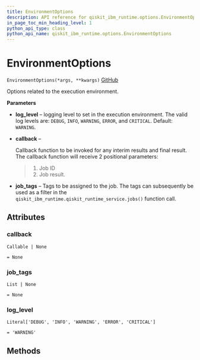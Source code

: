 ```yaml
---
title: EnvironmentOptions
description: API reference for qiskit_ibm_runtime.options.EnvironmentOptions
in_page_toc_min_heading_level: 1
python_api_type: class
python_api_name: qiskit_ibm_runtime.options.EnvironmentOptions
---
```


# EnvironmentOptions

<span id="qiskit_ibm_runtime.options.EnvironmentOptions" />

`EnvironmentOptions(*args, **kwargs)` [GitHub](https://github.com/Qiskit/qiskit-ibm-runtime/tree/main/qiskit_ibm_runtime/options/environment_options.py#L28-L50 "view source code")

Options related to the execution environment.

**Parameters**

*   **log\_level** – logging level to set in the execution environment. The valid log levels are: `DEBUG`, `INFO`, `WARNING`, `ERROR`, and `CRITICAL`. Default: `WARNING`.

*   **callback** –

    Callback function to be invoked for any interim results and final result. The callback function will receive 2 positional parameters:

    > 1.  Job ID
    > 2.  Job result.

*   **job\_tags** – Tags to be assigned to the job. The tags can subsequently be used as a filter in the `qiskit_ibm_runtime.qiskit_runtime_service.jobs()` function call.

## Attributes

<span id="qiskit_ibm_runtime.options.EnvironmentOptions.callback" />

### callback

`Callable | None`

`= None`

<span id="qiskit_ibm_runtime.options.EnvironmentOptions.job_tags" />

### job\_tags

`List | None`

`= None`

<span id="qiskit_ibm_runtime.options.EnvironmentOptions.log_level" />

### log\_level

`Literal['DEBUG', 'INFO', 'WARNING', 'ERROR', 'CRITICAL']`

`= 'WARNING'`

## Methods

